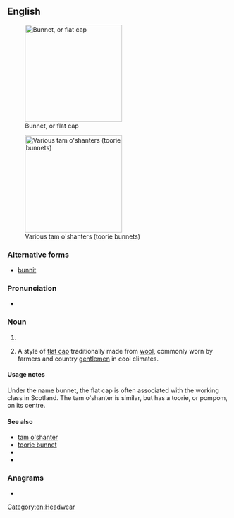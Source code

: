 ==English==
[[Image:Flat-cap.jpg|thumb|right|220px|Bunnet, or flat cap]]

[[Image:Tam-o-shanters.jpg|thumb|right|220px|Various tam o'shanters (toorie bunnets)]]

===Alternative forms===
* [[bunnit]]

===Pronunciation===
* {{rhymes|en|ʌnɪt|s=2}}

===Noun===
{{en-noun}}

# {{alternative spelling of|en|bonnet}}
# {{lb|en|Scotland|New Zealand}} A style of [[flat cap]] traditionally made from [[wool]], commonly worn by farmers and country [[gentlemen]] in cool climates.

====Usage notes====
Under the name bunnet, the flat cap is often associated with the working class in Scotland. The tam o'shanter is similar, but has a toorie, or pompom, on its centre.

====See also====
* [[tam o'shanter]]
* [[toorie bunnet]]
* {{pedialite|Flat cap}}
* {{pedialite|Tam o'shanter (hat)}}

===Anagrams===
* {{anagrams|en|a=benntu|Bunten|unbent}}

[[Category:en:Headwear]]